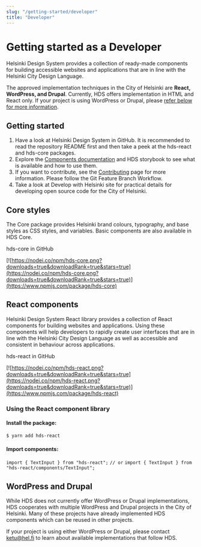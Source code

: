 ```yaml
---
slug: "/getting-started/developer"
title: "Developer"
---
```



# Getting started as a Developer

<LeadParagraph>
  Helsinki Design System provides a collection of ready-made components for building accessible websites and applications that are in line with the Helsinki City Design Language.
</LeadParagraph>

The approved implementation techniques in the City of Helsinki are **React, WordPress, and Drupal**. Currently, HDS offers implementation in HTML and React only. If your project is using WordPress or Drupal, please [refer below for more information](#wordpress-and-drupal).

## Getting started

1. Have a look at <Link size="M" href="https://github.com/City-of-Helsinki/helsinki-design-system" external>Helsinki Design System in GitHub</Link>. It is recommended to read the <Link size="M" href="https://github.com/City-of-Helsinki/helsinki-design-system/blob/master/packages/react/README.md" external>repository README</Link> first and then take a peek at the <Link size="M" href="https://github.com/City-of-Helsinki/helsinki-design-system/tree/master/packages/react" external>hds-react</Link> and <Link size="M" href="https://github.com/City-of-Helsinki/helsinki-design-system/tree/master/packages/core" external>hds-core</Link> packages.
2. Explore the [Components documentation](/components "Components") and <Link size="M" href="https://city-of-helsinki.github.io/helsinki-design-system/storybook/core/">HDS storybook</Link> to see what is available and how to use them.
3. If you want to contribute, see the [Contributing](/contributing/before-contributing "Contributing") page for more information. Please follow the <Link size="M" href="https://www.atlassian.com/git/tutorials/comparing-workflows/feature-branch-workflow" external>Git Feature Branch Workflow</Link>.
4. Take a look at <Link size="M" href="https://dev.hel.fi/" external>Develop with Helsinki site</Link> for practical details for developing open source code for the City of Helsinki.

## Core styles
The Core package provides Helsinki brand colours, typography, and base styles as CSS styles, and variables. Basic components are also available in HDS Core.

<Link size="M" href="https://github.com/City-of-Helsinki/helsinki-design-system/tree/master/packages/core" external>hds-core in GitHub</Link>

[![https://nodei.co/npm/hds-core.png?downloads=true&downloadRank=true&stars=true](https://nodei.co/npm/hds-core.png?downloads=true&downloadRank=true&stars=true)](https://www.npmjs.com/package/hds-core)

## React components
Helsinki Design System React library provides a collection of React components for building websites and applications. Using these components will help developers to rapidly create user interfaces that are in line with the Helsinki City Design Language as well as accessible and consistent in behaviour across applications.

<Link size="M" href="https://github.com/City-of-Helsinki/helsinki-design-system/tree/master/packages/react" external>hds-react in GitHub</Link>

[![https://nodei.co/npm/hds-react.png?downloads=true&downloadRank=true&stars=true](https://nodei.co/npm/hds-react.png?downloads=true&downloadRank=true&stars=true)](https://www.npmjs.com/package/hds-react)

### Using the React component library

#### Install the package:

`$ yarn add hds-react`

#### Import components:

`import { TextInput } from "hds-react";`
`// or`
`import { TextInput } from "hds-react/components/TextInput";`

## WordPress and Drupal
While HDS does not currently offer WordPress or Drupal implementations, HDS cooperates with multiple WordPress and Drupal projects in the City of Helsinki. Many of these projects have already implemented HDS components which can be reused in other projects.

If your project is using either WordPress or Drupal, please contact [ketu@hel.fi](mailto:ketu@hel.fi) to learn about available implementations that follow HDS.

